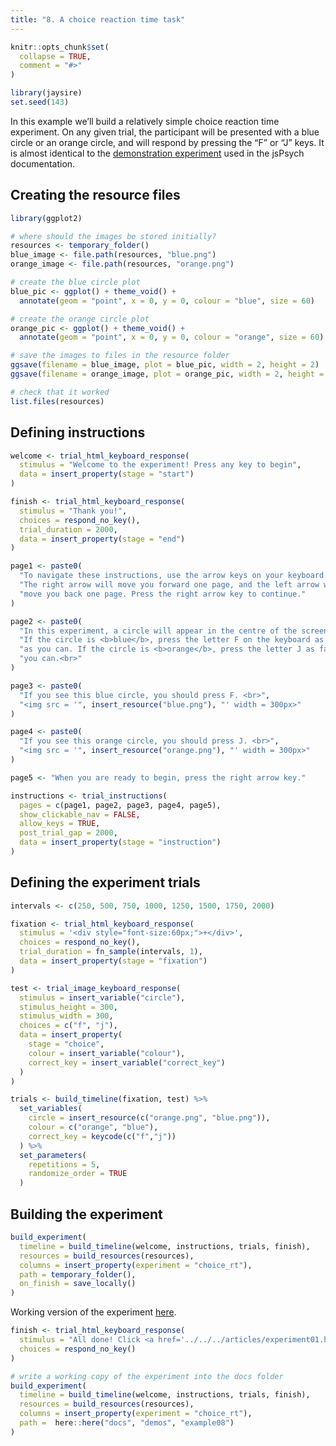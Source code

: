 ```yaml
---
title: "8. A choice reaction time task"
---
```


```r
knitr::opts_chunk$set(
  collapse = TRUE,
  comment = "#>"
)
```

```r
library(jaysire)
set.seed(143)
```

In this example we'll build a relatively simple choice reaction time experiment. On any given trial, the participant will be presented with a blue circle or an orange circle, and will respond by pressing the "F" or "J" keys. It is almost identical to the [demonstration experiment](https://www.jspsych.org/tutorials/rt-task/) used in the jsPsych documentation. 

## Creating the resource files

```r
library(ggplot2)

# where should the images be stored initially?
resources <- temporary_folder()  
blue_image <- file.path(resources, "blue.png")
orange_image <- file.path(resources, "orange.png")

# create the blue circle plot
blue_pic <- ggplot() + theme_void() +
  annotate(geom = "point", x = 0, y = 0, colour = "blue", size = 60)

# create the orange circle plot
orange_pic <- ggplot() + theme_void() +
  annotate(geom = "point", x = 0, y = 0, colour = "orange", size = 60)

# save the images to files in the resource folder
ggsave(filename = blue_image, plot = blue_pic, width = 2, height = 2)
ggsave(filename = orange_image, plot = orange_pic, width = 2, height = 2)

# check that it worked
list.files(resources)
```


## Defining instructions

```r
welcome <- trial_html_keyboard_response(
  stimulus = "Welcome to the experiment! Press any key to begin",
  data = insert_property(stage = "start")
)

finish <- trial_html_keyboard_response(
  stimulus = "Thank you!", 
  choices = respond_no_key(),
  trial_duration = 2000,
  data = insert_property(stage = "end")
)

page1 <- paste0(
  "To navigate these instructions, use the arrow keys on your keyboard. ",
  "The right arrow will move you forward one page, and the left arrow will ",
  "move you back one page. Press the right arrow key to continue."
)

page2 <- paste0(
  "In this experiment, a circle will appear in the centre of the screen. ",
  "If the circle is <b>blue</b>, press the letter F on the keyboard as fast ",
  "as you can. If the circle is <b>orange</b>, press the letter J as fast as",
  "you can.<br>"
)

page3 <- paste0(
  "If you see this blue circle, you should press F. <br>", 
  "<img src = '", insert_resource("blue.png"), "' width = 300px>"
)

page4 <- paste0(
  "If you see this orange circle, you should press J. <br>", 
  "<img src = '", insert_resource("orange.png"), "' width = 300px>"
)

page5 <- "When you are ready to begin, press the right arrow key."

instructions <- trial_instructions(
  pages = c(page1, page2, page3, page4, page5), 
  show_clickable_nav = FALSE,
  allow_keys = TRUE,
  post_trial_gap = 2000,
  data = insert_property(stage = "instruction")
)
```

## Defining the experiment trials

```r
intervals <- c(250, 500, 750, 1000, 1250, 1500, 1750, 2000)

fixation <- trial_html_keyboard_response(
  stimulus = '<div style="font-size:60px;">+</div>',
  choices = respond_no_key(),
  trial_duration = fn_sample(intervals, 1),
  data = insert_property(stage = "fixation")
)

test <- trial_image_keyboard_response(
  stimulus = insert_variable("circle"), 
  stimulus_height = 300,
  stimulus_width = 300,
  choices = c("f", "j"),
  data = insert_property(
    stage = "choice", 
    colour = insert_variable("colour"),
    correct_key = insert_variable("correct_key")
  )
)

trials <- build_timeline(fixation, test) %>%
  set_variables(
    circle = insert_resource(c("orange.png", "blue.png")),
    colour = c("orange", "blue"),
    correct_key = keycode(c("f","j"))
  ) %>%
  set_parameters(
    repetitions = 5,
    randomize_order = TRUE
  )
```


## Building the experiment

```r
build_experiment(
  timeline = build_timeline(welcome, instructions, trials, finish),
  resources = build_resources(resources),
  columns = insert_property(experiment = "choice_rt"),  
  path = temporary_folder(),
  on_finish = save_locally()
)
```

Working version of the experiment [here](../demos/example08/experiment/index.html).

```r
finish <- trial_html_keyboard_response(
  stimulus = "All done! Click <a href='../../../articles/experiment01.html'>here</a> to return to the vignette.",
  choices = respond_no_key()
)

# write a working copy of the experiment into the docs folder
build_experiment(
  timeline = build_timeline(welcome, instructions, trials, finish),
  resources = build_resources(resources),
  columns = insert_property(experiment = "choice_rt"),  
  path =  here::here("docs", "demos", "example08")
)
```



